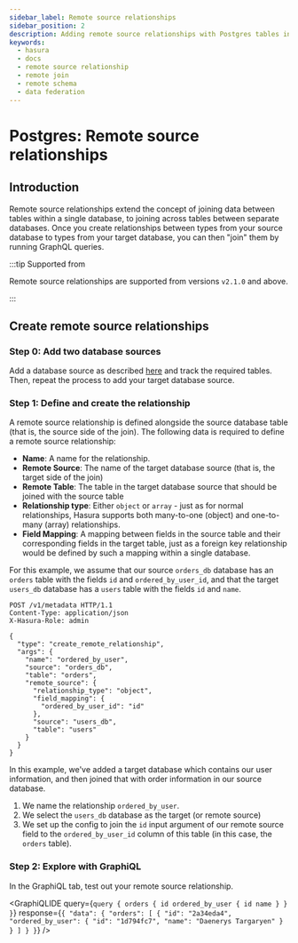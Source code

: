 ```yaml
---
sidebar_label: Remote source relationships
sidebar_position: 2
description: Adding remote source relationships with Postgres tables in Hasura
keywords:
  - hasura
  - docs
  - remote source relationship
  - remote join
  - remote schema
  - data federation
---
```



# Postgres: Remote source relationships

## Introduction

Remote source relationships extend the concept of joining data between
tables within a single database, to joining across tables between
separate databases. Once you create relationships between types from
your source database to types from your target database, you can then
"join" them by running GraphQL queries.

:::tip Supported from

Remote source relationships are supported from versions `v2.1.0` and
above.

:::

## Create remote source relationships

### Step 0: Add two database sources

Add a database source as described [here](/graphql/core/databases/connect-db.mdx) and track
the required tables. Then, repeat the process to add your target
database source.

### Step 1: Define and create the relationship

A remote source relationship is defined alongside the source database
table (that is, the source side of the join). The following data is
required to define a remote source relationship:

- **Name**: A name for the relationship.
- **Remote Source**: The name of the target database source (that is,
  the target side of the join)
- **Remote Table**: The table in the target database source that
  should be joined with the source table
- **Relationship type**: Either `object` or `array` - just as for
  normal relationships, Hasura supports both many-to-one (object) and
  one-to-many (array) relationships.
- **Field Mapping**: A mapping between fields in the source table and
  their corresponding fields in the target table, just as a foreign
  key relationship would be defined by such a mapping within a single
  database.

For this example, we assume that our source `orders_db` database has an
`orders` table with the fields `id` and `ordered_by_user_id`, and that
the target `users_db` database has a `users` table with the fields `id`
and `name`.

```http
POST /v1/metadata HTTP/1.1
Content-Type: application/json
X-Hasura-Role: admin

{
  "type": "create_remote_relationship",
  "args": {
    "name": "ordered_by_user",
    "source": "orders_db",
    "table": "orders",
    "remote_source": {
      "relationship_type": "object",
      "field_mapping": {
        "ordered_by_user_id": "id"
      },
      "source": "users_db",
      "table": "users"
    }
  }
}
```

In this example, we've added a target database which contains our user
information, and then joined that with order information in our source
database.

1.  We name the relationship `ordered_by_user`.
2.  We select the `users_db` database as the target (or remote source)
3.  We set up the config to join the `id` input argument of our remote
    source field to the `ordered_by_user_id` column of this table (in
    this case, the `orders` table).

### Step 2: Explore with GraphiQL

In the GraphiQL tab, test out your remote source relationship.

<GraphiQLIDE
  query={`query {
  orders {
    id
    ordered_by_user {
      id
      name
    }
  }
}`}
  response={`{
  "data": {
    "orders": [
      {
        "id": "2a34eda4",
        "ordered_by_user": {
          "id": "1d794fc7",
          "name": "Daenerys Targaryen"
        }
      }
    ]
  }
}`}
/>

